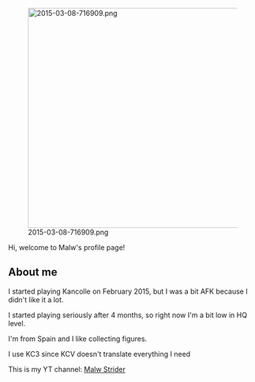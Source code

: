 [[File:2015-03-08-716909.png|left|446x446px]]

Hi, welcome to Malw's profile page!

=='''About me'''==
I started playing Kancolle on February 2015, but I was a bit AFK because I didn't like it a lot.

I started playing seriously after 4 months, so right now I'm a bit low in HQ level.

I'm from Spain and I like collecting figures.

I use KC3 since KCV doesn't translate everything I need

This is my YT channel: [http://goo.gl/zA9Mpr Malw Strider]